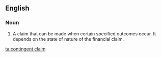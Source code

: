 ==English==

===Noun===
{{en-noun|head=[[contingent]] [[claim]]}}

# {{context|finance|lang=en}} A claim that can be made when certain specified outcomes occur. It depends on the state of nature of the financial claim.

[[ta:contingent claim]]